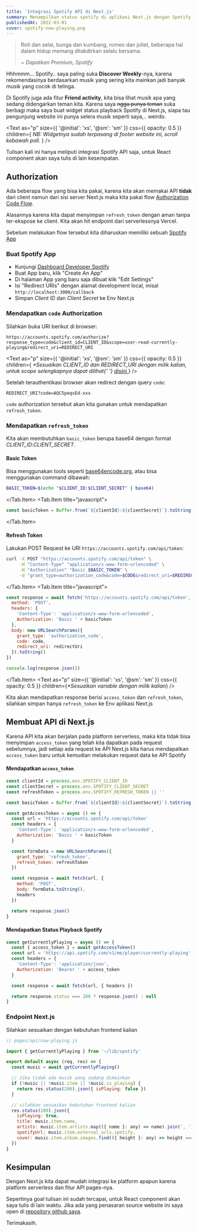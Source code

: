 ```yaml
---
title: 'Integrasi Spotify API di Next.js'
summary: Menampilkan status spotify di aplikasi Next.js dengan Spotify Web API
publishedAt: 2022-03-01
cover: spotify-now-playing.png
---
```


> Roti dan selai, bunga dan kumbang, romeo dan juliet, beberapa hal dalam hidup memang ditakdirkan selalu bersama.
>
> <cite>~ Dapatkan Premium, Spotify</cite>

Hhhmmm... Spotify.. saya paling suka **Discover Weekly**-nya, karena rekomendasinya berdasarkan musik yang sering kita mainkan jadi banyak musik yang cocok di telinga.

Di Spotify juga ada fitur **Friend activity**, kita bisa lihat musik apa yang sedang didengarkan teman kita. Karena saya <s>ngga punya teman</s> suka berbagi maka saya buat widget status playback Spotify di Next.js, siapa tau pengunjung website ini punya selera musik seperti saya,.. weirdo.

<Text
  as="p"
  size={{ '@initial': 'xs', '@sm': 'sm' }}
  css={{ opacity: 0.5 }}
  children={
    <em>
      NB: Widgetnya sudah terpasang di footer website ini, scroll kebawah poll.
    </em>
  }
/>

Tulisan kali ini hanya meliputi integrasi Spotify API saja, untuk React component akan saya tulis di lain kesempatan.

## Authorization

Ada beberapa flow yang bisa kita pakai, karena kita akan memakai API **tidak** dari client namun dari sisi server Next.js maka kita pakai flow [Authorization Code Flow](https://developer.spotify.com/documentation/general/guides/authorization/code-flow/).

Alasannya karena kita dapat menyimpan `refresh_token` dengan aman tanpa ter-ekspose ke client. Kita akan hit endpoint dari serverlessnya Vercel.

Sebelum melakukan flow tersebut kita diharuskan memiliki sebuah [Spotify App](https://developer.spotify.com/documentation/general/guides/authorization/app-settings/)

### Buat Spotify App

- Kunjungi [Dashboard Developer Spotify](https://developer.spotify.com/dashboard/applications)
- Buat App baru, klik "Create An App"
- Di halaman App yang baru saja dibuat klik "Edit Settings"
- Isi "Redirect URIs" dengan alamat development local, misal `http://localhost:3000/callback`
- Simpan _Client ID_ dan _Client Secret_ ke Env Next.js

### Mendapatkan `code` Authorization

Silahkan buka URI berikut di browser:

```uri {1}
https://accounts.spotify.com/authorize?response_type=code&client_id=CLIENT_ID&scope=user-read-currently-playing&redirect_uri=REDIRECT_URI
```

<Text
  as="p"
  size={{ '@initial': 'xs', '@sm': 'sm' }}
  css={{ opacity: 0.5 }}
  children={
    <em>
      *Sesuaikan CLIENT_ID dan REDIRECT_URI dengan milik kalian, untuk scope
      selengkapnya dapat dilihat{' '}
      <a
        href="https://developer.spotify.com/documentation/general/guides/authorization/scopes/"
        target="_blank"
        rel="noreferrer"
      >
        disini
      </a>
    </em>
  }
/>

Setelah terauthentikasi browser akan redirect dengan query `code`:

```uri {1}
REDIRECT_URI?code=AQC5peqvEd-xxx
```

`code` authorization tersebut akan kita gunakan untuk mendapatkan `refresh_token`.

### Mendapatkan `refresh_token`

Kita akan membutuhkan `basic_token` berupa base64 dengan format _CLIENT_ID_:_CLIENT_SECRET_.

#### Basic Token

Bisa menggunakan tools seperti [base64encode.org](https://www.base64encode.org/), atau bisa menggunakan command dibawah:

<Tab>
  <Tab.Item title="shell">

```bash {1}
BASIC_TOKEN=$(echo "$CLIENT_ID:$CLIENT_SECRET" | base64)
```

  </Tab.Item>
  <Tab.Item title="javascript">

```js {1}
const basicToken = Buffer.from(`${clientId}:${clientSecret}`).toString('base64')
```

  </Tab.Item>
</Tab>

#### Refresh Token

Lakukan POST Request ke URI `https://accounts.spotify.com/api/token`:

<Tab initialTab={1}>
  <Tab.Item title="curl">

```bash {1-4}
curl -X POST "https://accounts.spotify.com/api/token" \
     -H "Content-Type" "application/x-www-form-urlencoded" \
     -H "Authorization" "Basic $BASIC_TOKEN" \
     -d "grant_type=authorization_code&code=$CODE&redirect_uri=$REDIRECT_URI"
```

  </Tab.Item>
  <Tab.Item title="javascript">

```js {1-20}
const response = await fetch('https://accounts.spotify.com/api/token', {
  method: 'POST',
  headers: {
    'Content-Type': 'application/x-www-form-urlencoded',
    Authorization: 'Basic ' + basicToken
  },
  body: new URLSearchParams({
    grant_type: 'authorization_code',
    code: code,
    redirect_uri: redirectUri
  }).toString()
})

console.log(response.json())
```

  </Tab.Item>
</Tab>
<Text
  as="p"
  size={{ '@initial': 'xs', '@sm': 'sm' }}
  css={{ opacity: 0.5 }}
  children={<em>*Sesuaikan variable dengan milik kalian</em>}
/>

Kita akan mendapatkan response berisi `access_token` dan `refresh_token`, silahkan simpan hanya `refresh_token` ke Env aplikasi Next.js

## Membuat API di Next.js

Karena API kita akan berjalan pada platform serverless, maka kita tidak bisa menyimpan `access_token` yang telah kita dapatkan pada request sebelumnya, jadi setiap ada request ke API Next.js kita harus mendapatkan `access_token` baru untuk kemudian melakukan request data ke API Spotify

#### Mendapatkan `access_token`

```js {1-26}
const clientId = process.env.SPOTIFY_CLIENT_ID
const clientSecret = process.env.SPOTIFY_CLIENT_SECRET
const refreshToken = process.env.SPOTIFY_REFRESH_TOKEN || ''

const basicToken = Buffer.from(`${clientId}:${clientSecret}`).toString('base64')

const getAccessToken = async () => {
  const url = 'https://accounts.spotify.com/api/token'
  const headers = {
    'Content-Type': 'application/x-www-form-urlencoded',
    Authorization: 'Basic ' + basicToken
  }

  const formData = new URLSearchParams({
    grant_type: 'refresh_token',
    refresh_token: refreshToken
  })

  const response = await fetch(url, {
    method: 'POST',
    body: formData.toString(),
    headers
  })

  return response.json()
}
```

#### Mendapatkan Status Playback Spotify

```js {1-12}
const getCurrentlyPlaying = async () => {
  const { access_token } = await getAccessToken()
  const url = 'https://api.spotify.com/v1/me/player/currently-playing'
  const headers = {
    'Content-Type': 'application/json',
    Authorization: 'Bearer ' + access_token
  }

  const response = await fetch(url, { headers })

  return response.status === 200 ? response.json() : null
}
```

### Endpoint Next.js

Silahkan sesuaikan dengan kebutuhan frontend kalian

```js {3-21}
// pages/api/now-playing.js

import { getCurrentlyPlaying } from '~/lib/spotify'

export default async (req, res) => {
  const music = await getCurrentlyPlaying()

  // Jika tidak ada musik yang sedang dimainkan
  if (!music || !music.item || !music.is_playing) {
    return res.status(200).json({ isPlaying: false })
  }

  // silahkan sesuaikan kebutuhan frontend kalian
  res.status(200).json({
    isPlaying: true,
    title: music.item.name,
    artists: music.item.artists.map(({ name }: any) => name).join(', '),
    spotifyUrl: music.item.external_urls.spotify,
    cover: music.item.album.images.find(({ height }: any) => height === 64)?.url
  })
}
```

## Kesimpulan

Dengan Next.js kita dapat mudah integrasi ke platform apapun karena platform serverless dan fitur API pages-nya.

Sepertinya goal tulisan ini sudah tercapai, untuk React component akan saya tulis di lain waktu. Jika ada yang penasaran source website ini saya open di [repository github saya](https://github.com/bwyx/bayukurnia.com).

Terimakasih.
